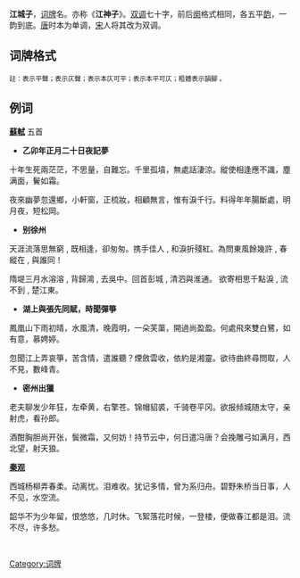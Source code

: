 '''江城子'''，[[词牌|词牌]]名。亦称《'''江神子'''》。[[双调|双调]]七十字，前后[[阕|阕]]格式相同，各五平[[韵|韵]]，一韵到底。[[唐|唐]]时本为单调，[[宋|宋]]人将其改为双调。

== 词牌格式 ==
{{平仄|
[仄]平[平]仄仄平'''平'''。仄平'''平'''，仄平'''平'''。[仄]仄平平，[仄]仄仄平'''平'''。[仄]仄[平]平平仄仄，平仄仄，仄平'''平'''。

[平]平[仄]仄仄平'''平'''。仄平'''平'''，仄平'''平'''。[仄]仄[平]平，[仄]仄仄平'''平'''。[仄]仄[平]平平仄仄，平仄仄，仄平'''平'''。}}

<span style="font-size:smaller;">註：{{平仄|平}}表示平聲；{{平仄|仄}}表示仄聲；{{平仄|[仄]}}表示本仄可平；{{平仄|[平]}}表示本平可仄；粗體表示韻腳 。</span>

== 例词 ==
'''[[蘇軾|蘇軾]]'''  五首

*'''乙卯年正月二十日夜記夢'''

十年生死兩茫茫，不思量，自難忘。千里孤墳，無處話淒涼。縱使相逢應不識，塵满面，鬢如霜。

夜來幽夢忽還鄉，小軒窗，正梳妝，相顧無言，惟有淚千行。料得年年腸斷處，明月夜，短松岡。

*'''别徐州'''

天涯流落思無窮 , 既相逢，卻匆匆。携手佳人 , 和淚折殘紅。為問東風餘幾許 , 春縱在 , 與誰同！

隋堤三月水溶溶 , 背歸鴻 , 去吳中。回首彭城 , 清泗與淮通。 欲寄相思千點淚 , 流不到 , 楚江東。

*'''湖上與張先同賦，時聞彈箏'''

鳳凰山下雨初晴，水風清，晚霞明，一朵芙蕖，開過尚盈盈。何處飛來雙白鷺，如有意，慕娉婷。

忽聞江上弄哀箏，苦含情，遣誰聽？煙斂雲收，依約是湘靈。欲待曲終尋問取，人不見，數峰青。

*'''密州出獵'''

老夫聊发少年狂，左牵黄，右擎苍。锦帽貂裘，千骑卷平冈。欲报倾城随太守，亲射虎，看孙郎。

酒酣胸胆尚开张，鬓微霜，又何妨！持节云中，何日遣冯唐？会挽雕弓如满月，西北望，射天狼。


'''[[秦观|秦观]]'''

西城杨柳弄春柔。动离忧。泪难收。犹记多情，曾为系归舟。碧野朱桥当日事，人不见，水空流。

韶华不为少年留，恨悠悠，几时休。飞絮落花时候，一登楼，便做春江都是泪。流不尽，许多愁。

<br />

{{詞牌}}
[[Category:词牌|Category:词牌]]